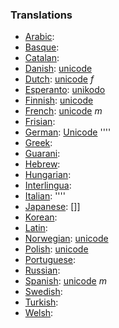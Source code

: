 ===Translations===
*[[Arabic]]: [[]]
*[[Basque]]: [[]]
*[[Catalan]]: [[]]
*[[Danish]]: [[unicode]]
*[[Dutch]]: [[unicode]] ''f''
*[[Esperanto]]: [[unikodo]]
*[[Finnish]]: [[unicode]]
*[[French]]: [[unicode]] ''m''
*[[Frisian]]: [[]]
*[[German]]: [[Unicode]] ''''
*[[Greek]]: [[]]
*[[Guarani]]: [[]]
*[[Hebrew]]: [[]]
*[[Hungarian]]: [[]]
*[[Interlingua]]: [[]]
*[[Italian]]: [[]] ''''
*[[Japanese]]: []]
*[[Korean]]: [[]]
*[[Latin]]: [[]]
*[[Norwegian]]: [[unicode]]
*[[Polish]]: [[unicode]]
*[[Portuguese]]: [[]]
*[[Russian]]: [[]]
*[[Spanish]]: [[unicode]] ''m''
*[[Swedish]]: [[]]
*[[Turkish]]: [[]]
*[[Welsh]]: [[]]